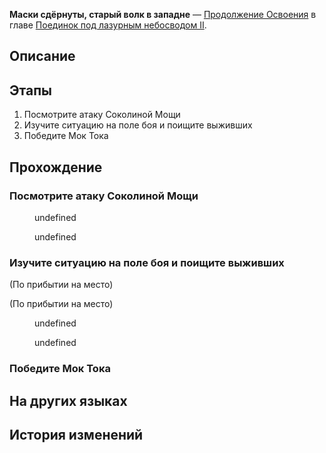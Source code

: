 {{Дополнить|Диалоги.}}
{{Миссия Инфобокс
|id              = 2022302
|Название        = 
|Изображение     = Миссия Освоения Маски сдёрнуты, старый волк в западне.png
|Тип             = Продолжение Освоения
|События         = 
|Глава           = Поединок под лазурным небосводом II
|Условия         = 
|Персонажи       = Мок Ток; Моцзэ; Первопроходец
|СтартЛокация    = Переулок ауруматонов после сражения
|Мир             = Лофу Сяньчжоу
|Локации         = Переулок ауруматонов после сражения
|Предыдущая      = 
|Следующая       = 
|Награды         = Опыт Освоения*200; Звёздный нефрит*30; Путеводитель путешественника*4; Кредиты*40 000
}}
'''Маски сдёрнуты, старый волк в западне''' — [[Продолжение Освоения]] в главе [[Поединок под лазурным небосводом II]].

==Описание==
{{Описание|<!--официальное описание из Перекрёстка судеб-->}}

==Этапы==
# Посмотрите атаку Соколиной Мощи
# Изучите ситуацию на поле боя и поищите выживших
# Победите Мок Тока

==Прохождение==
{{Дополнить}}

===Посмотрите атаку Соколиной Мощи===
{{Описание миссии|локация=Переулок ауруматонов после сражения|На вершине Звёздного дворца Соколиная Мощь завершает битву единственной атакой. Тем временем вы с Моцзэ, успев к концу сражения, выходите в Переулок ауруматонов и ищете выживших... и хоть какую-то информацию о том, где Цзяоцю.}}
{{Диалог Начало}}
:{{tx}}
<!--Unknown TalkSentence: 222310301-->
<!--Unknown TalkSentence: 222310302-->
:{{Диалог|Стрелка}} undefined
:<!--Unknown TalkSentence: 222310304-->
:<!--Unknown TalkSentence: 222310305-->
:<!--Unknown TalkSentence: 222310306-->
:{{Диалог|Стрелка}} undefined
:<!--Unknown TalkSentence: 222310314-->
:<!--Unknown TalkSentence: 222310315-->
:<!--Unknown TalkSentence: 222310316-->
:<!--Unknown TalkSentence: 222310317-->
::{{tx}}
{{Диалог Конец}}

===Изучите ситуацию на поле боя и поищите выживших===
{{Диалог Начало}}
;(По прибытии на место)

;(По прибытии на место)
<!--Unknown TalkSentence: 222310501-->
<!--Unknown TalkSentence: 222310502-->
<!--Unknown TalkSentence: 222310503-->
:{{Диалог|Стрелка}} undefined
:<!--Unknown TalkSentence: 222310505-->
:<!--Unknown TalkSentence: 222310506-->
:<!--Unknown TalkSentence: 222310507-->
:<!--Unknown TalkSentence: 222310508-->
::{{tx}}
:{{Диалог|Стрелка}} undefined
:<!--Unknown TalkSentence: 222310507-->
:<!--Unknown TalkSentence: 222310508-->
::{{tx}}
<!--Unknown TalkSentence: 222310507-->
<!--Unknown TalkSentence: 222310508-->
:{{tx}}
{{Диалог Конец}}

===Победите Мок Тока===
{{Диалог Начало}}
:{{tx}}
:{{tx}}
{{Диалог Конец}}

==На других языках==
{{На других языках
|en   = Last Stand of a Lone Wolf
|zhs  = 解裂残躯，独狼负隅
|zht  = 解裂殘軀，獨狼負隅
|ja   = 残骸の裂創、独狼の抵抗
|ko   = 갈기갈기 찢긴 육신, 외로운 늑대의 저항
|es   = El último aliento del lobo
|fr   = Dernières volontés d'un loup solitaire
|ru   = Маски сдёрнуты, старый волк в западне
|th   = หมาป่าผู้เดียวดาย
|vi   = Thân Xác Rách Nát, Con Sói Đơn Độc
|de   = Letztes Gefecht eines einsamen Wolfs
|id   = Pertahanan Terakhir Sang Serigala Tunggal
|pt   = Última Cartada de um Lobo Solitário
}}

==История изменений==
{{История изменений|2.7}}
